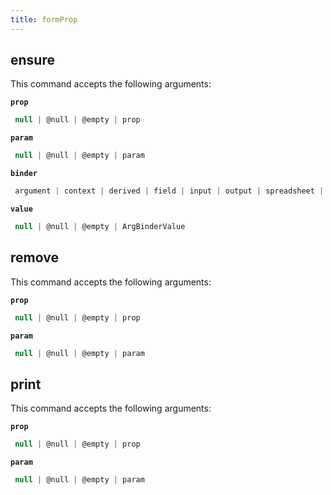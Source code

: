 ```yaml
---
title: formProp
---
```


## ensure

This command accepts the following arguments:

**`prop`**
```js filename="type"
 null | @null | @empty | prop
```
**`param`**
```js filename="type"
 null | @null | @empty | param
```
**`binder`**
```js filename="type"
 argument | context | derived | field | input | output | spreadsheet | variable
```
**`value`**
```js filename="type"
 null | @null | @empty | ArgBinderValue
```

## remove

This command accepts the following arguments:

**`prop`**
```js filename="type"
 null | @null | @empty | prop
```
**`param`**
```js filename="type"
 null | @null | @empty | param
```

## print

This command accepts the following arguments:

**`prop`**
```js filename="type"
 null | @null | @empty | prop
```
**`param`**
```js filename="type"
 null | @null | @empty | param
```

